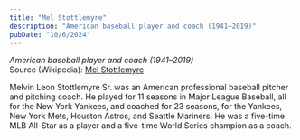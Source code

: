 ```yaml
---
title: "Mel Stottlemyre"
description: "American baseball player and coach (1941–2019)"
pubDate: "10/6/2024"
---
```


*American baseball player and coach (1941–2019)*  
Source (Wikipedia): [Mel Stottlemyre][1]

Melvin Leon Stottlemyre Sr. was an American professional baseball pitcher and pitching coach. He played for 11 seasons in Major League Baseball, all for the New York Yankees, and coached for 23 seasons, for the Yankees, New York Mets, Houston Astros, and Seattle Mariners. He was a five-time MLB All-Star as a player and a five-time World Series champion as a coach.

[1]: https://en.wikipedia.org/wiki/Mel_Stottlemyre
